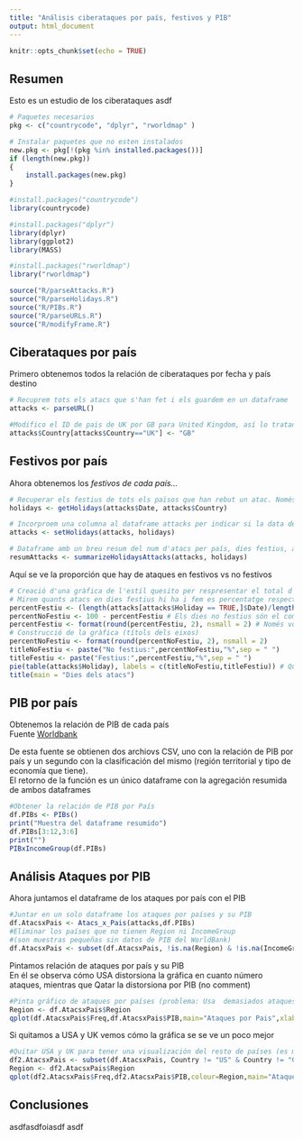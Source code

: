 ```yaml
---
title: "Análisis ciberataques por país, festivos y PIB"
output: html_document
---
```


```r
knitr::opts_chunk$set(echo = TRUE)
```

## Resumen

Esto es un estudio de los ciberataques asdf

```r

# Paquetes necesarios
pkg <- c("countrycode", "dplyr", "rworldmap" )

# Instalar paquetes que no esten instalados
new.pkg <- pkg[!(pkg %in% installed.packages())]
if (length(new.pkg)) 
{
    install.packages(new.pkg)  
}

#install.packages("countrycode")
library(countrycode)

#install.packages("dplyr")
library(dplyr)
library(ggplot2)
library(MASS)

#install.packages("rworldmap")
library("rworldmap")

source("R/parseAttacks.R")
source("R/parseHolidays.R")
source("R/PIBs.R")
source("R/parseURLs.R")
source("R/modifyFrame.R")

```


## Ciberataques por país
Primero obtenemos todos la relación de ciberataques por fecha y país destino  
  
``` r
# Recuprem tots els atacs que s'han fet i els guardem en un dataframe
attacks <- parseURL()

#Modifico el ID de pais de UK por GB para United Kingdom, así lo tratan los dataframes de holidays y PIBs
attacks$Country[attacks$Country=="UK"] <- "GB"
```
  
## Festivos por país
Ahora obtenemos los *festivos de cada país...*  
  
``` r
# Recuperar els festius de tots els països que han rebut un atac. Només es recuperen des de l'any més petit fins a l'any més gran.
holidays <- getHolidays(attacks$Date, attacks$Country)

# Incorproem una columna al dataframe attacks per indicar si la data de l'atac era festiva o no al país atacat.
attacks <- setHolidays(attacks, holidays)

# Dataframe amb un breu resum del num d'atacs per país, dies festius, atacs en festius...
resumAttacks <- summarizeHolidaysAttacks(attacks, holidays)
```
  
Aquí se ve la proporción que hay de ataques en festivos vs no festivos  
  
``` r
# Creació d'una gràfica de l'estil quesito per respresentar el total d'atacs en dies festius i no festius.
# Mirem quants atacs en dies festius hi ha i fem es percentatge respecte el total d'atacs
percentFestiu <- (length(attacks[attacks$Holiday == TRUE,]$Date)/length(attacks$Date))*100
percentNoFestiu <- 100 - percentFestiu # Els dies no festius són el complementaris dels festius
percentFestiu <- format(round(percentFestiu, 2), nsmall = 2) # Només volem 2 decimals
# Construcció de la gràfica (títols dels eixos)
percentNoFestiu <- format(round(percentNoFestiu, 2), nsmall = 2)
titleNoFestiu <- paste("No festius:",percentNoFestiu,"%",sep = " ")
titleFestiu <- paste("Festius:",percentFestiu,"%",sep = " ")
pie(table(attacks$Holiday), labels = c(titleNoFestiu,titleFestiu)) # Quesito style
title(main = "Dies dels atacs")
```

## PIB por país
Obtenemos la relación de PIB de cada país  
Fuente [Worldbank](http://data.worldbank.org/indicator/NY.GDP.PCAP.PP.CD "GDP per Capita")  
  
De esta fuente se obtienen dos archiovs CSV, uno con la relación de PIB por país y un segundo con la clasificación del mismo (región territorial y tipo de economía que tiene).  
El retorno de la función es un único dataframe con la agregación resumida de ambos dataframes  
  
``` r
#Obtener la relación de PIB por País
df.PIBs <- PIBs()
print("Muestra del dataframe resumido")
df.PIBs[3:12,3:6]
print("")
PIBxIncomeGroup(df.PIBs)
```
## Análisis Ataques por PIB
Ahora juntamos el dataframe de los ataques por país con el PIB
``` r
#Juntar en un solo dataframe los ataques por países y su PIB
df.AtacsxPais <- Atacs_x_Pais(attacks,df.PIBs)
#Eliminar los países que no tienen Region ni IncomeGroup
#(son muestras pequeñas sin datos de PIB del WorldBank)
df.AtacsxPais <- subset(df.AtacsxPais, !is.na(Region) & !is.na(IncomeGroup))
```
  
Pintamos relación de ataques por país y su PIB  
En él se observa cómo USA distorsiona la gráfica en cuanto número ataques, mientras que Qatar la distorsiona por PIB (no comment)  
  
  
``` r
#Pinta gráfico de ataques por países (problema: Usa  demasiados ataques vs los otros)
Region <- df.AtacsxPais$Region
qplot(df.AtacsxPais$Freq,df.AtacsxPais$PIB,main="Ataques por Pais",xlab="Num.Ataques",ylab="PIB",colour=Region)
```
  
Si quitamos a USA y UK vemos cómo la gráfica se se ve un poco mejor  

  
``` r
#Quitar USA y UK para tener una visualización del resto de países (es más representativo)
df2.AtacsxPais <- subset(df.AtacsxPais, Country != "US" & Country != "GB")
Region <- df2.AtacsxPais$Region
qplot(df2.AtacsxPais$Freq,df2.AtacsxPais$PIB,colour=Region,main="Ataques por Pais, sin US ni GB",xlab="Num.Ataques",ylab="PIB")
```
  
## Conclusiones
asdfasdfoiasdf asdf

